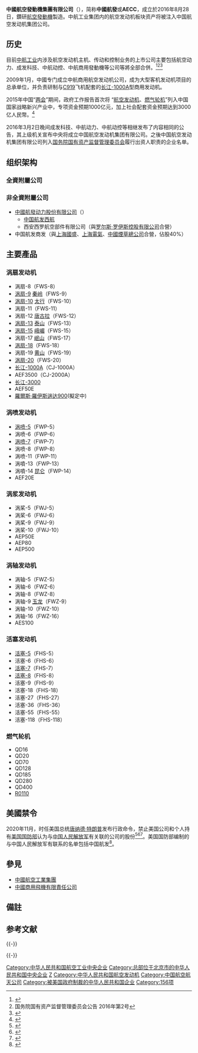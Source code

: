{{Infobox Company 
| company_name = 中国航空发动机集团有限公司
| company_name_en = Aero Engine Corporation of China
| company_logo = AECC logo.svg
| type = [[中国中央企业|中国中央企业]]<br>[[国有独资企业|国有独资企业]]
| company_slogan =  
| abbreviated_name =
| local_code_name=CN
| local_code = 91110000MA005UCQ5P
| key_people =  董事长：[[曹建国_(航空发动机专家)|曹建国]]
| fate =  
| predecessor = 
| successor = 
| foundation = {{Start date|2016|08|28}}
| industry = [[航空發動機|航空發動機]]、[[燃气轮机|燃气轮机]]制造
| location = {{CHN}}[[北京市|北京市]][[海淀区|海淀区]]蓝靛厂南路5号
| owner = {{PRC}}（国家）<br>{{Small|[[国务院国有资产监督管理委员会|国务院国资委]]代表[[中华人民共和国国务院|国务院]]履行出资人职责}}
| website = {{URL|http://www.aecc.cn/}}
|num_employees =  9.6萬人
|assets =  注册资本：500亿元人民币
}}
'''中國航空發動機集團有限公司'''（{{Lang-en|Aero Engine Corporation of China}}），简称'''中國航發'''或'''AECC'''，成立於2016年8月28日，鑽研[[航空發動機|航空發動機]]製造。中航工业集团内的航空发动机板块资产将被注入中国航空发动机集团公司。

== 历史 ==
目前[[中航工业|中航工业]]内涉及航空发动机主机、传动和控制业务的上市公司主要包括航空动力、成发科技、中航动控、中航商用發動機等公司等將全部合併。<ref>{{Cite web |url=https://www.youtube.com/watch?v=z9vjzlOe0Aw |title=央視-防務新觀察航空大夢 |accessdate=2016-09-17 |archive-date=2019-01-24 |archive-url=https://web.archive.org/web/20190124060120/https://www.youtube.com/watch?v=z9vjzlOe0Aw |dead-url=no }}</ref><ref>国务院国有资产监督管理委员会公告  2016年第2号</ref><ref>{{Cite web |url=http://www.chinatimes.com/newspapers/20160829000056-260203 |title=中時-中國航空發動機集團 掛牌成立 |accessdate=2016-09-17 |archive-date=2016-08-28 |archive-url=https://web.archive.org/web/20160828212423/http://www.chinatimes.com/newspapers/20160829000056-260203 |dead-url=no }}</ref>

2009年1月，中國专门成立中航商用航空发动机公司，成为大型客机发动机项目的总承单位，并负责研制与[[C919|C919]]飞机配套的[[CJ-1000A|长江-1000A]]型商用发动机。

2015年中国“[[两会|两会]]”期间，政府工作报告首次将 “[[航空发动机|航空发动机]]、[[燃气涡轮发动机|燃气轮机]]”列入中国国家战略新兴产业中，专项资金预期1000亿元，加上社会配套资金预期达到3000亿人民幣。<ref>{{Cite web |url=http://mil.news.sina.com.cn/china/2016-08-28/doc-ifxvixer7366531.shtml |title=新浪-航空工業新篇章 |accessdate=2016-09-17 |archive-date=2016-09-01 |archive-url=https://web.archive.org/web/20160901144407/http://mil.news.sina.com.cn/china/2016-08-28/doc-ifxvixer7366531.shtml |dead-url=no }}</ref>

2016年3月2日晚间成发科技、中航动力、中航动控等相继发布了内容相同的公告，其上级机关宣布中央将成立中国航空发动机集团有限公司。之後中国航空发动机集团有限公司列入[[国务院国有资产监督管理委员会|国务院国有资产监督管理委员会]]履行出资人职责的企业名单。

== 组织架构 ==
===全資附屬公司===
{{columns-list|2|
*[[沈阳黎明航空发动机有限公司|沈阳黎明航空发动机有限公司]]
*[[航发动力|中国航发动力所]]
*[[东安发动机有限公司|中国航发东安]]
*哈尔滨航空轴承有限公司
*贵州红林机械有限责任公司
*中国航发黎阳
*贵州黎阳国际制造有限公司
*中国航发南方
*中国航发南方宇航
*湖南通用发动机有限公司
*中国航发动研所
*中国航发西控
*中国航发兰翔
*南京轻型航空动力有限公司
*常州天山重工
*中国航发成发
*成发科技
*中国航发长江
*山西航空发动机维修有限公司
*中国航发航材院
*北京长空机械有限公司
*中国航发涡轮院
*贵阳中航动力精密铸造
*株洲中航动力精密铸造
*西安中航动力精密铸造
*沈阳中航动力精密铸造
*中国航发吉林控制
*中国航发中传
*长沙中传变速箱有限公司
*中国航发长春控制
*中国航发研究院
*中国航发北京航科
*中国航发贵阳所
*中国航发资产
*中国航发动控所
*株洲航空零部件有限公司
*吉林航空发动机维修有限公司
*贵州航空发动机维修有限公司
*四川动科成发科能动力工程有限公司
*株洲动科南方燃气轮机成套安装有限公司
*北京黎明航发动力科技有限公司
*哈尔滨动科燃气轮机成套制造有限公司
}}

===非全資附屬公司===
*[[航發動力|中國航發动力股份有限公司]]（{{sse|600893}}）
**[[西安航空发动机公司|中国航发西航]]
**西安西罗航空部件有限公司（與[[罗尔斯·罗伊斯控股有限公司|罗尔斯·罗伊斯控股有限公司]]合營）
*中国航发商发（與[[上海國盛|上海國盛]]、[[上海電氣|上海電氣]]、[[中國煙草總公司|中國煙草總公司]]合營，佔股40%）

== 主要產品 ==
=== 涡扇发动机 ===
*涡扇-8（FWS-8）
*[[涡扇-9|涡扇-9]] [[秦岭|秦岭]]（FWS-9）
*[[涡扇-10|涡扇-10]] [[太行山|太行]]（FWS-10）
*涡扇-11（FWS-11）
*涡扇-12 [[唐古拉山脉|唐古拉]]（FWS-12）
*[[涡扇-13|涡扇-13]] [[泰山|泰山]]（FWS-13）
*[[涡扇-15|涡扇-15]] [[峨嵋|峨嵋]]（FWS-15）
*涡扇-17 [[岷山|岷山]]（FWS-17）
*[[涡扇-18|涡扇-18]]（FWS-18）
*涡扇-19 [[黄山|黄山]]（FWS-19）
*[[涡扇-20|涡扇-20]]（FWS-20）
*[[CJ-1000A|长江-1000A]]（CJ-1000A）
*AEF3500（CJ-2000A）
*[[CJ3000|长江-3000]]{{注|若成功競標未來超音速客機發動機方案，[[北京航空航天大學|https://www.aiaa.org/docs/default-source/uploadedfiles/education-and-careers/university-students/design-competitions/1stplace_beihang-university_design_report.pdf?sfvrsn=9393aae1_0]]將與中國航發合作在國內生產長江3000發動機}}
*AEF50E
*[[羅爾斯·羅伊斯遄达900|羅爾斯·羅伊斯遄达900]](擬定中)
=== 涡喷发动机 ===
*[[涡喷-5发动机|涡喷-5]]（FWP-5）
*涡喷-6（FWP-6）
*[[涡喷-7|涡喷-7]]（FWP-7）
*涡喷-8（FWP-8）
*涡喷-11（FWP-11）
*涡噴-13（FWP-13）
*涡噴-14 [[昆仑山脉|昆仑]]（FWP-14）
*AEF20E

=== 涡浆发动机 ===
*涡桨-5（FWJ-5）
*涡桨-6（FWJ-6）
*涡桨-9（FWJ-9）
*涡桨-10（FWJ-10）
*AEP50E
*AEP80
*AEP500

=== 涡轴发动机 ===
*涡轴-5（FWZ-5）
*涡轴-6（FWZ-6）
*涡轴-8（FWZ-8）
*涡轴-9 [[玉龙雪山|玉龙]]（FWZ-9）
*涡轴-10（FWZ-10）
*涡轴-16（FWZ-16）
*AES100

=== 活塞发动机 ===
*[[活塞五发动机|活塞-5]]（FHS-5）
*活塞-6（FHS-6）
*[[活塞七发动机|活塞-7]]（FHS-7）
*[[活塞八发动机|活塞-8]]（FHS-8）
*活塞-9（FHS-9）
*活塞-18（FHS-18）
*活塞-27（FHS-27）
*活塞-36（FHS-36）
*活塞-55（FHS-55）
*活塞-118（FHS-118）

=== 燃气轮机 ===
*QD16
*QD20
*QD70
*QD128
*QD185
*QD280
*QD400
*[[R0110燃气轮机|R0110]]

==美國禁令==
2020年11月，时任美国总统[[唐纳德·特朗普|唐纳德·特朗普]]发布行政命令，禁止美国公司和个人持有[[美国国防部|美国国防部]]认为与[[中国人民解放军|中国人民解放军]]有关联的公司的股份<ref>{{Cite news|last=Chen|first=Shawna|date=November 12, 2020|title=Trump bans Americans from investing in 31 companies with links to Chinese military|work=[[Axios|Axios]]|url=https://www.axios.com/china-military-trump-investments-ban-a0458e29-2245-4bde-920b-d1c6bc698370.html|url-status=live|access-date=November 12, 2020|archive-date=2021-10-28|archive-url=https://web.archive.org/web/20211028203620/https://www.axios.com/china-military-trump-investments-ban-a0458e29-2245-4bde-920b-d1c6bc698370.html}}</ref><ref>{{Cite news|last1=Pamuk|first1=Humeyra|last2=Alper|first2=Alexandra|last3=Ali|first3=Idrees|date=2020-11-12|title=Trump bans U.S. investments in firms linked to Chinese military|language=en|work=[[路透社|路透社]]|url=https://www.reuters.com/article/us-usa-china-securities-exclusive-idUSKBN27S2X3|url-status=live|access-date=2020-11-12|archive-date=2021-10-28|archive-url=https://web.archive.org/web/20211028175811/https://www.reuters.com/article/us-usa-china-securities-exclusive-idUSKBN27S2X3}}</ref><ref>{{Cite news|last=Swanson|first=Ana|date=2020-11-12|title=Trump Bars Investment in Chinese Firms With Military Ties|language=en-US|work=[[纽约时报|纽约时报]]|url=https://www.nytimes.com/2020/11/12/business/economy/trump-china-investment-ban.html|url-status=live|access-date=2020-11-13|issn=0362-4331|archive-date=2020-11-13|archive-url=https://web.archive.org/web/20201113000328/https://www.nytimes.com/2020/11/12/business/economy/trump-china-investment-ban.html}}</ref>。美国国防部编制的与中国人民解放军有联系的名单包括中国航发<ref>{{Cite news|last=Allen-Ebrahimian| first=Bethany| date=June 24, 2020|title=Defense Department produces list of Chinese military-linked companies|work=Axios|url=https://www.axios.com/defense-department-chinese-military-linked-companies-856b9315-48d2-4aec-b932-97b8f29a4d40.html|url-status=live|access-date=June 24, 2020|archive-url=https://web.archive.org/web/20200625220923/https://www.axios.com/defense-department-chinese-military-linked-companies-856b9315-48d2-4aec-b932-97b8f29a4d40.html |archive-date=June 25, 2020}}</ref>。

==參見==
* [[中國航空工業集團|中國航空工業集團]]
* [[中國商用飛機有限責任公司|中國商用飛機有限責任公司]]

== 備註 ==
{{notefoot}}
== 参考文献 ==
{{Reflist|2}}

{{-}}
{{Serial|前身央企|由[[中航工业集团|中航工业集团]]发动机板块分离<br /><small>前身机构:[[中华人民共和国航空航天工业部|中国航空航天工业部]]</small>|{{PRC}}[[中国中央企业|中央企业]]<br />'''中国航空发动机集团'''<br />2016年8月——今|[[中华人民共和国国务院|中国国务院]]|现属中央企业}}

{{-}}
{{中国十二大军工集团}}
{{国有重要骨干企业}}
{{156项重点工程}}

[[Category:中华人民共和国航空工业中央企业|Category:中华人民共和国航空工业中央企业]]
[[Category:总部位于北京市的中华人民共和国中央企业|Category:总部位于北京市的中华人民共和国中央企业]]
[[Category:2016年成立的中国公司|Z]]
[[Category:中华人民共和国航空发动机|Category:中华人民共和国航空发动机]]
[[Category:中国航空航天公司|Category:中国航空航天公司]]
[[Category:被美国政府制裁的中华人民共和国企业|Category:被美国政府制裁的中华人民共和国企业]]
[[Category:156项|Category:156项]]